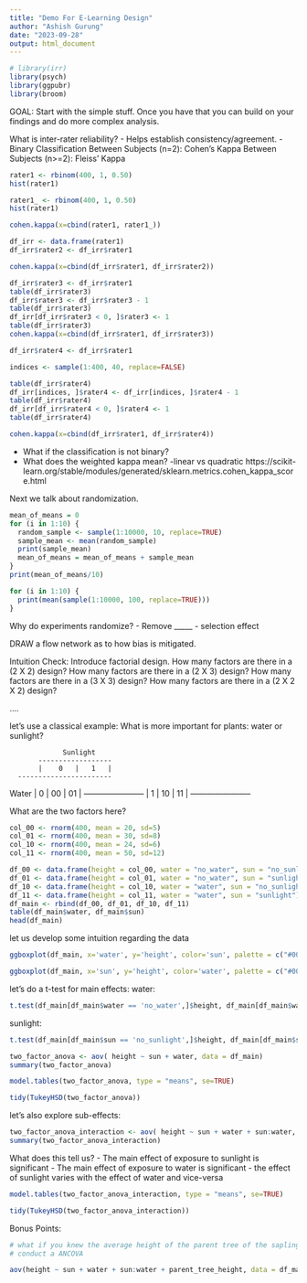 ```yaml
---
title: "Demo For E-Learning Design"
author: "Ashish Gurung"
date: "2023-09-28"
output: html_document
---
```


```r
# library(irr)
library(psych)
library(ggpubr)
library(broom)
```

GOAL: Start with the simple stuff. Once you have that you can build on your findings and do more complex analysis.

What is inter-rater reliability? 
- Helps establish consistency/agreement.
- Binary Classification
Between Subjects (n=2): Cohen's Kappa
Between Subjects (n>=2): Fleiss' Kappa

```r
rater1 <- rbinom(400, 1, 0.50)
hist(rater1)

rater1_ <- rbinom(400, 1, 0.50)
hist(rater1)

cohen.kappa(x=cbind(rater1, rater1_))
```

```r
df_irr <- data.frame(rater1)
df_irr$rater2 <- df_irr$rater1

cohen.kappa(x=cbind(df_irr$rater1, df_irr$rater2))
```

```r
df_irr$rater3 <- df_irr$rater1
table(df_irr$rater3)
df_irr$rater3 <- df_irr$rater3 - 1
table(df_irr$rater3)
df_irr[df_irr$rater3 < 0, ]$rater3 <- 1
table(df_irr$rater3)
cohen.kappa(x=cbind(df_irr$rater1, df_irr$rater3))
```

```r
df_irr$rater4 <- df_irr$rater1

indices <- sample(1:400, 40, replace=FALSE)

table(df_irr$rater4)
df_irr[indices, ]$rater4 <- df_irr[indices, ]$rater4 - 1
table(df_irr$rater4)
df_irr[df_irr$rater4 < 0, ]$rater4 <- 1
table(df_irr$rater4)

cohen.kappa(x=cbind(df_irr$rater1, df_irr$rater4))
```

- What if the classification is not binary?
- What does the weighted kappa mean?
  -linear vs quadratic
  https://scikit-learn.org/stable/modules/generated/sklearn.metrics.cohen_kappa_score.html
  


Next we talk about randomization.

```r
mean_of_means = 0
for (i in 1:10) {
  random_sample <- sample(1:10000, 10, replace=TRUE)
  sample_mean <- mean(random_sample)
  print(sample_mean)
  mean_of_means = mean_of_means + sample_mean
}
print(mean_of_means/10)

for (i in 1:10) {
  print(mean(sample(1:10000, 100, replace=TRUE)))
}
```

Why do experiments randomize?
- Remove _____
- selection effect

DRAW a flow network as to how bias is mitigated.


Intuition Check:
Introduce factorial design.
How many factors are there in a (2 X 2) design?
How many factors are there in a (2 X 3) design?
How many factors are there in a (3 X 3) design?
How many factors are there in a (2 X 2 X 2) design?

....

let's use a classical example:
What is more important for plants: 
  water or sunlight?
  
  
                 Sunlight 
           ------------------
           |    0   |   1   |
      -----------------------
Water | 0  |  00    |  01   |
      -----------------------
      | 1  |  10    |  11   |
      -----------------------

What are the two factors here?

```r
col_00 <- rnorm(400, mean = 20, sd=5)
col_01 <- rnorm(400, mean = 30, sd=8)
col_10 <- rnorm(400, mean = 24, sd=6)
col_11 <- rnorm(400, mean = 50, sd=12)

df_00 <- data.frame(height = col_00, water = "no_water", sun = "no_sunlight")
df_01 <- data.frame(height = col_01, water = "no_water", sun = "sunlight")
df_10 <- data.frame(height = col_10, water = "water", sun = "no_sunlight")
df_11 <- data.frame(height = col_11, water = "water", sun = "sunlight")
df_main <- rbind(df_00, df_01, df_10, df_11)
table(df_main$water, df_main$sun)
head(df_main)

```

let us develop some intuition regarding the data

```r
ggboxplot(df_main, x='water', y='height', color='sun', palette = c("#00AFBB", "#E7B800"))
```

```r
ggboxplot(df_main, x='sun', y='height', color='water', palette = c("#00AFBB", "#E7B800"))
```

let's do a t-test for main effects:
water:
```r
t.test(df_main[df_main$water == 'no_water',]$height, df_main[df_main$water == 'water',]$height, alternative = "two.sided", var.equal = FALSE)
```

sunlight:
```r
t.test(df_main[df_main$sun == 'no_sunlight',]$height, df_main[df_main$sun == 'sunlight',]$height, alternative = "two.sided", var.equal = FALSE)
```

```r
two_factor_anova <- aov( height ~ sun + water, data = df_main)
summary(two_factor_anova)
```

```r
model.tables(two_factor_anova, type = "means", se=TRUE)
```


```r
tidy(TukeyHSD(two_factor_anova))
```

let's also explore sub-effects:
```r
two_factor_anova_interaction <- aov( height ~ sun + water + sun:water, data = df_main)
summary(two_factor_anova_interaction)
```

What does this tell us?
- The main effect of exposure to sunlight is significant 
- The main effect of exposure to water is significant 
- the effect of sunlight varies with the effect of water and vice-versa

```r
model.tables(two_factor_anova_interaction, type = "means", se=TRUE)
```

```r
tidy(TukeyHSD(two_factor_anova_interaction))
```

Bonus Points:
```r
# what if you knew the average height of the parent tree of the sapling
# conduct a ANCOVA

aov(height ~ sun + water + sun:water + parent_tree_height, data = df_main)
```

```r

```

```r

```

```r

```


